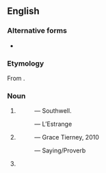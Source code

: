 {{also|after-wit}}
==English==

===Alternative forms===
* {{alter|en|after-wit}}

===Etymology===
From {{prefix|en|after|wit}}.

===Noun===
{{en-noun|~}}

# {{def|[[wisdom|Wisdom]] which comes after the [[event]].}}
#: {{quote|en|'''After-wits''' are dearly bought, Let thy fore-wit guide thy thought.}} &mdash; Southwell.
#: {{quote|en|There is no recalling what’s gone and past; so that '''afterwit''' comes too late, when the mischief is done.}} &mdash; L’Estrange
#: {{ant|en|forewit}}
# {{def|The [[lack]] of [[forethought]].}}
#: {{quote|en|This week I am fearing '''afterwit''' as I create the outline for my next novel ...}} &mdash; Grace Tierney, 2010
#: {{ux|en|One good [[forewit]] is worth two '''afterwits'''.}} &mdash; Saying/Proverb
#: {{ant|en|forewit}}
# {{def|A good [[comeback]], [[retort]] one thinks of only after the end of discussion or after leaving a [[social]] [[gathering]].}}
#: {{syn|en|l'esprit de l'escalier|staircase wit|{{qualifier|neologism}} [[retrotort]]}}